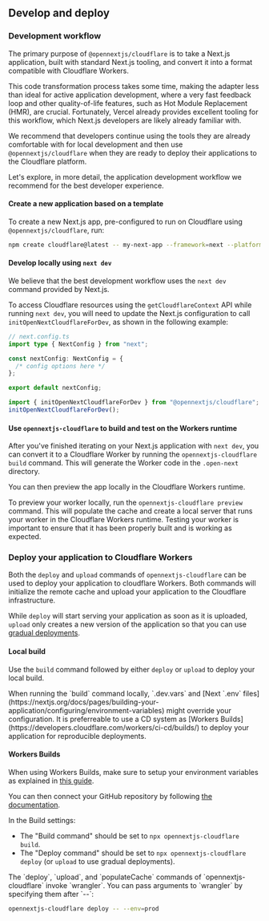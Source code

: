 
## Develop and deploy

### Development workflow

The primary purpose of `@opennextjs/cloudflare` is to take a Next.js application, built with standard Next.js tooling, and convert it into a format compatible with Cloudflare Workers.

This code transformation process takes some time, making the adapter less than ideal for active application development, where a very fast feedback loop and other quality-of-life features, such as Hot Module Replacement (HMR), are crucial. Fortunately, Vercel already provides excellent tooling for this workflow, which Next.js developers are likely already familiar with.

We recommend that developers continue using the tools they are already comfortable with for local development and then use `@opennextjs/cloudflare` when they are ready to deploy their applications to the Cloudflare platform.

Let's explore, in more detail, the application development workflow we recommend for the best developer experience.

#### Create a new application based on a template

To create a new Next.js app, pre-configured to run on Cloudflare using `@opennextjs/cloudflare`, run:

```bash
npm create cloudflare@latest -- my-next-app --framework=next --platform=workers
```

#### Develop locally using `next dev`

We believe that the best development workflow uses the `next dev` command provided by Next.js.

To access Cloudflare resources using the `getCloudflareContext` API while running `next dev`, you will need to update the Next.js configuration to call `initOpenNextCloudflareForDev`, as shown in the following example:

```ts
// next.config.ts
import type { NextConfig } from "next";

const nextConfig: NextConfig = {
  /* config options here */
};

export default nextConfig;

import { initOpenNextCloudflareForDev } from "@opennextjs/cloudflare";
initOpenNextCloudflareForDev();
```

#### Use `opennextjs-cloudflare` to build and test on the Workers runtime

After you've finished iterating on your Next.js application with `next dev`, you can convert it to a Cloudflare Worker by running the `opennextjs-cloudflare build` command. This will generate the Worker code in the `.open-next` directory.

You can then preview the app locally in the Cloudflare Workers runtime.

To preview your worker locally, run the `opennextjs-cloudflare preview` command. This will populate the cache and create a local server that runs your worker in the Cloudflare Workers runtime. Testing your worker is important to ensure that it has been properly built and is working as expected.

### Deploy your application to Cloudflare Workers

Both the `deploy` and `upload` commands of `opennextjs-cloudflare` can be used to deploy your application to cloudflare Workers. Both commands will initialize the remote cache and upload your application to the Cloudflare infrastructure.

While `deploy` will start serving your application as soon as it is uploaded, `upload` only creates a new version of the application so that you can use [gradual deployments](https://developers.cloudflare.com/workers/configuration/versions-and-deployments/gradual-deployments/).

#### Local build

Use the `build` command followed by either `deploy` or `upload` to deploy your local build.

<Callout type="warning">
  When running the `build` command locally, `.dev.vars` and [Next `.env`
  files](https://nextjs.org/docs/pages/building-your-application/configuring/environment-variables) might
  override your configuration. It is preferreable to use a CD system as [Workers
  Builds](https://developers.cloudflare.com/workers/ci-cd/builds/) to deploy your application for reproducible
  deployments.
</Callout>

#### Workers Builds

When using Workers Builds, make sure to setup your environment variables as explained in [this guide](https://opennext.js.org/cloudflare/howtos/env-vars#production).

You can then connect your GitHub repository by following [the documentation](https://developers.cloudflare.com/workers/ci-cd/builds/git-integration/).

In the Build settings:

- The "Build command" should be set to `npx opennextjs-cloudflare build`.
- The "Deploy command" should be set to `npx opennextjs-cloudflare deploy` (or `upload` to use gradual deployments).

<Callout type="info">
  The `deploy`, `upload`, and `populateCache` commands of `opennextjs-cloudflare` invoke `wrangler`.
  You can pass arguments to `wrangler` by specifying them after `--`:

```sh
opennextjs-cloudflare deploy -- --env=prod
```

</Callout>
